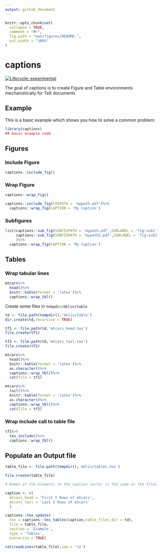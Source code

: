 ```yaml
---
output: github_document
---
```


<!-- README.md is generated from README.Rmd. Please edit that file -->

```r
knitr::opts_chunk$set(
  collapse = TRUE,
  comment = "#>",
  fig.path = "man/figures/README-",
  out.width = "100%"
)
```
# captions

<!-- badges: start -->
[![Lifecycle: experimental](https://img.shields.io/badge/lifecycle-experimental-orange.svg)](https://www.tidyverse.org/lifecycle/#experimental)
<!-- badges: end -->

The goal of captions is to create Figure and Table environments mechanistically for TeX documents

## Example

This is a basic example which shows you how to solve a common problem:

```r
library(captions)
## basic example code
```

## Figures

### Include Figure

```r
captions::include_fig()
```

### Wrap Figure

```r
captions::wrap_fig()
```

```r
captions::include_fig(FIGPATH = 'mypath.pdf')%>%
  captions::wrap_fig(CAPTION = 'My Caption')
```

### Subfigures

```r
list(captions::sub_fig(SUBFIGPATH = 'mypath.pdf',SUBLABEL = 'fig:sub1'),
     captions::sub_fig(SUBFIGPATH = 'mypath2.pdf',SUBLABEL = 'fig:sub2')
     )%>%
  captions::wrap_fig(CAPTION = 'My Caption')
```


## Tables

### Wrap tabular lines

```r
mtcars%>%
  head()%>%
  knitr::kable(format = 'latex')%>%
  captions::wrap_tbl()
```

Create some files in `tempdir/deliv/table`

```r
td <- file.path(tempdir(),'deliv/table')
dir.create(td,recursive = TRUE)

tf1 <- file.path(td,'mtcars_head.tex')
file.create(tf1)

tf2 <- file.path(td,'mtcars_tail.tex')
file.create(tf2)

mtcars%>%
  head()%>%
  knitr::kable(format = 'latex')%>%
  as.character()%>%
  captions::wrap_tbl()%>%
  cat(file = tf1)

mtcars%>%
  tail()%>%
  knitr::kable(format = 'latex')%>%
  as.character()%>%
  captions::wrap_tbl()%>%
  cat(file = tf2)
```

### Wrap include call to table file

```r
tf1%>%
  tex_include()%>%
  captions::wrap_tbl()

```

## Populate an Output file

```r


table_file <- file.path(tempdir(),'deliv/tables.tex')

file.create(table_file)

# Names of the elements in the caption vector is the same as the files in deliv/table

caption <- c(
  mtcars_head = 'First 5 Rows of mtcars',
  mtcars_tail = 'Last 5 Rows of mtcars'
  )

captions::tex_update(
  tex = captions::tex_tables(caption,table_files_dir = td),
  file = table_file,
  section = 'Example',
  type = 'Tables',
  overwrite = TRUE)


```

```r
cat(readLines(table_file),sep = '\n')
```